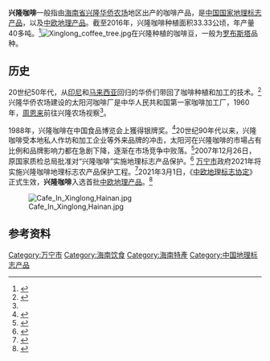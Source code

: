{{China means|PRC}}
'''兴隆咖啡'''一般指由[[海南省|海南省]][[兴隆华侨农场|兴隆华侨农场]]地区出产的咖啡产品，是[[中国地理标志产品|中国国家地理标志产品]]，以及[[中欧地理产品|中欧地理产品]]。截至2016年，兴隆咖啡种植面积33.33公顷，年产量40多吨。<ref name=萬寧>{{cite book |author1=陈星界 主编 |author2=万宁市地方志办公室 编 |title=万宁市年鉴2016 |location=[[海口市|海口]] |publisher=[[南海出版公司|南海出版公司]] |date=2016 |isbn=978-7-5442-8671-8 }}</ref>{{rp|289}}[[File:Xinglong_coffee_tree.jpg|thumb]]在兴隆种植的咖啡豆，一般为[[罗布斯塔|罗布斯塔]]品种。

==历史==
20世纪50年代，从[[印尼|印尼]]和[[马来西亚|马来西亚]]回归的华侨们带回了咖啡种植和加工的技术。<ref>{{cite news |author=郭少雅 |last= |first= |date= 2016-07-11|title= 中国第一咖啡小镇的困顿与振兴|url=http://m.haiwainet.cn/middle/457130/2016/0711/content_30081527_2.html |newspaper=[[农民日报|农民日报]] |location=|accessdate=}}</ref>兴隆华侨农场建设的太阳河咖啡厂是中华人民共和国第一家咖啡加工厂，1960年，[[周恩来|周恩来]]前往兴隆农场视察<ref name=萬寧/>。

1988年，兴隆咖啡在中国食品博览会上獲得银牌奖。<ref>{{Cite web|url=http://www.hnszw.org.cn/data/news/2015/11/78788/|title=海南史志网/}}{{Dead link}}</ref>20世纪90年代以来，兴隆咖啡受本地私人作坊和加工企业等外来品牌的冲击，太阳河在兴隆咖啡的市場占有比例和品牌影响力都在急剧下降，逐渐在市场竞争中败落。<ref name="孙慧">{{cite news |author=孙慧 |title=品牌弱化产能萎缩“李鬼”横行：拿什么拯救你兴隆咖啡？ |url=http://www.chinadaily.com.cn/dfpd/hain/2015-03/26/content_19919452.htm |newspaper=[[海南日报|海南日报]] |date=2015-03-26 |access-date=2020-03-29 |archive-url=https://web.archive.org/web/20200329222524/http://www.chinadaily.com.cn/dfpd/hain/2015-03/26/content_19919452.htm |archive-date=2020-03-29 |dead-url=no }}</ref>2007年12月26日，原国家质检总局批准对“兴隆咖啡”实施地理标志产品保护。<ref>{{Cite web |url=http://kjs.aqsiq.gov.cn/dlbzcpbhwz/ggcx/200712/t20071228_60192.htm |title=关于批准对兴隆咖啡实施地理标志产品保护的公告(2007年第209号) |author= |date=2007 |publisher= |language= |accessdate= |quote= }}{{Dead link}}</ref>
[[万宁市|万宁市]]政府2021年将实施兴隆咖啡地理标志农产品保护工程。<ref>{{cite news |author= |last=袁宇|first=蓝凯成 |date= 2021-03-11|title=万宁今年将实施兴隆咖啡地理标志农产品保护工程 让产业更“兴隆”|url=http://m.hinews.cn/mobile/show.php?url=http://www.hinews.cn/news/system/2021/03/17/032525571.shtml
|newspaper=[[海南日报|海南日报]] }}</ref>2021年3月1日，《[[中欧地理标志协定|中欧地理标志协定]]》正式生效，'''兴隆咖啡'''入选首批[[中欧地理产品|中欧地理产品]]。<ref>{{cite news |author=傅人意 |last=|first= |date= 2021-03-08|title=兴隆咖啡入选中欧地理产品|url=http://hnrb.hinews.cn/h5/html5/2021-03/08/content_58476_13095970.htm
|newspaper=[[海南日报|海南日报]] }}</ref>

[[File:Cafe_In_Xinglong,Hainan.jpg|thumb]]

==参考资料==
{{reflist|80em}}
[[Category:万宁市|Category:万宁市]]
[[Category:海南饮食|Category:海南饮食]]
[[Category:海南特產|Category:海南特產]]
[[Category:中国地理标志产品|Category:中国地理标志产品]]
